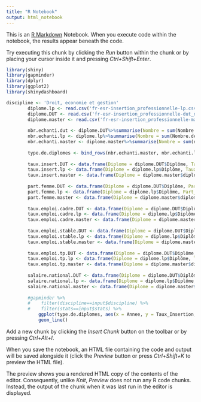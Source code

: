 ```yaml
---
title: "R Notebook"
output: html_notebook
---
```


This is an [R Markdown](http://rmarkdown.rstudio.com) Notebook. When you execute code within the notebook, the results appear beneath the code. 

Try executing this chunk by clicking the *Run* button within the chunk or by placing your cursor inside it and pressing *Ctrl+Shift+Enter*. 

```r
library(shiny)
library(gapminder)
library(dplyr)
library(ggplot2)
library(shinydashboard)

discipline <- 'Droit, economie et gestion'
        diplome.lp <- read.csv('fr-esr-insertion_professionnelle-lp.csv', header = T, sep = ';', na.strings = 'ns', fill=TRUE, encoding = "UTF-8")%>%filter(Domaine == discipline)
        diplome.DUT <- read.csv('fr-esr-insertion_professionnelle-dut_donnees_nationales.csv', header = T, sep = ';',na.strings = c('ns', 'nd'), fill=TRUE, encoding = "UTF-8")%>%filter(Domaine == discipline)
        diplome.master <- read.csv('fr-esr-insertion_professionnelle-master.csv', header = T, sep = ';', na.strings = 'ns', fill=TRUE, encoding = "UTF-8")%>%filter(domaine == discipline)
        
        nbr.echanti.dut <- diplome.DUT%>%summarise(Nombre = sum(Nombre.de.réponses, na.rm = TRUE))%>%bind_cols(Diplome = rep("DUT", 4))            
        nbr.echanti.lp <- diplome.lp%>%summarise(Nombre = sum(Nombre.de.réponses, na.rm = TRUE))%>%bind_cols(Diplome = rep("LP", 4))
        nbr.echanti.master <- diplome.master%>%summarise(Nombre = sum(nombre_de_reponses, na.rm = TRUE))%>%rename(Domaine = domaine)%>%bind_cols(Diplome = rep("Master", 5))
        
        type.de.diplomes <- bind_rows(nbr.echanti.master, nbr.echanti.lp, nbr.echanti.dut)
        
        taux.insert.DUT <- data.frame(Diplome = diplome.DUT$Diplôme, Taux_Insertion = as.numeric(diplome.DUT$Taux.d.insertion))
        taux.insert.lp <- data.frame(Diplome = diplome.lp$Diplôme, Taux_Insertion = as.numeric(diplome.lp$Taux.d.insertion))
        taux.insert.master <- data.frame(Diplome = diplome.master$diplome, Taux_Insertion = as.numeric(diplome.master$taux_dinsertion))
        
        part.femme.DUT <- data.frame(Diplome = diplome.DUT$Diplôme, Part_femme = as.numeric(diplome.DUT$Part.des.femmes))
        part.femme.lp <- data.frame(Diplome = diplome.lp$Diplôme, Part_femme = as.numeric(diplome.lp$X..femmes))
        part.femme.master <- data.frame(Diplome = diplome.master$diplome, Part_femme = as.numeric(diplome.master$femmes))
        
        taux.emploi.cadre.DUT <- data.frame(Diplome = diplome.DUT$Diplôme, Taux_emploi_cadre = as.numeric(diplome.DUT$Part.des.emplois.de.niveau.cadre))
        taux.emploi.cadre.lp <- data.frame(Diplome = diplome.lp$Diplôme, Taux_emploi_cadre = as.numeric(diplome.lp$X..emplois.cadre))
        taux.emploi.cadre.master <- data.frame(Diplome = diplome.master$diplome, Taux_emploi_cadre = as.numeric(diplome.master$emplois_cadre))
        
        taux.emploi.stable.DUT <- data.frame(Diplome = diplome.DUT$Diplôme, Taux_emploi_stable = as.numeric(diplome.DUT$Part.des.emplois.stables))
        taux.emploi.stable.lp <- data.frame(Diplome = diplome.lp$Diplôme, Taux_emploi_stable = as.numeric(diplome.lp$X..emplois.stables))
        taux.emploi.stable.master <- data.frame(Diplome = diplome.master$diplome, Taux_emploi_stable = as.numeric(diplome.master$emplois_stables))
        
        taux.emploi.tp.DUT <- data.frame(Diplome = diplome.DUT$Diplôme, Taux_emploi_tp = as.numeric(diplome.DUT$Part.des.emplois.a.temps.plein))
        taux.emploi.tp.lp <- data.frame(Diplome = diplome.lp$Diplôme, Taux_emploi_tp = as.numeric(diplome.lp$X..emplois.a.temps.plein))
        taux.emploi.tp.master <- data.frame(Diplome = diplome.master$diplome, Taux_emploi_tp = as.numeric(diplome.master$emplois_a_temps_plein))
        
        salaire.national.DUT <- data.frame(Diplome = diplome.DUT$Diplôme, Salaire_national = as.numeric(diplome.DUT$Salaire.net.mensuel.median.des.emplois.a.temps.plein))
        salaire.national.lp <- data.frame(Diplome = diplome.lp$Diplôme, Salaire_national = as.numeric(diplome.lp$Salaire.net.median.des.emplois.a.temps.plein))
        salaire.national.master <- data.frame(Diplome = diplome.master$diplome, Salaire_national = as.numeric(diplome.master$salaire_net_median_des_emplois_a_temps_plein))
        
        #gapminder %>%
        #    filter(discipline==input$discipline) %>%
        #    filter(stats==input$stats) %>%
            ggplot(type.de.diplomes, aes(x = Annee, y = Taux_Insertion, group = Diplome, color = Diplome)) + 
            geom_line()
```

Add a new chunk by clicking the *Insert Chunk* button on the toolbar or by pressing *Ctrl+Alt+I*.

When you save the notebook, an HTML file containing the code and output will be saved alongside it (click the *Preview* button or press *Ctrl+Shift+K* to preview the HTML file).

The preview shows you a rendered HTML copy of the contents of the editor. Consequently, unlike *Knit*, *Preview* does not run any R code chunks. Instead, the output of the chunk when it was last run in the editor is displayed.
